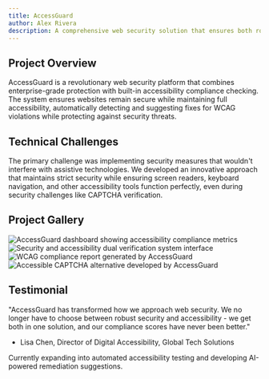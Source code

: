 ```yaml
---
title: AccessGuard
author: Alex Rivera
description: A comprehensive web security solution that ensures both robust protection and WCAG 2.1 Level AAA compliance for enterprise websites
---
```


## Project Overview

AccessGuard is a revolutionary web security platform that combines enterprise-grade protection with built-in accessibility compliance checking. The system ensures websites remain secure while maintaining full accessibility, automatically detecting and suggesting fixes for WCAG violations while protecting against security threats.


<BreakoutImage src="/projects/project-image-4.png" />

## Technical Challenges

The primary challenge was implementing security measures that wouldn't interfere with assistive technologies. We developed an innovative approach that maintains strict security while ensuring screen readers, keyboard navigation, and other accessibility tools function perfectly, even during security challenges like CAPTCHA verification.

## Project Gallery

<div class="grid grid-cols-1 gap-4 md:grid-cols-2">
  <Image
    src="/projects/project-image-3.png"
    alt="AccessGuard dashboard showing accessibility compliance metrics"
    width={1200}
    height={600}
    class="h-[250px] w-full rounded-lg object-cover"
  />
  <Image
    src="/projects/project-image-4.png"
    alt="Security and accessibility dual verification system interface"
    width={1200}
    height={600}
    class="h-[250px] w-full rounded-lg object-cover"
  />
  <Image
    src="/projects/project-image-5.png"
    alt="WCAG compliance report generated by AccessGuard"
    width={1200}
    height={600}
    class="h-[250px] w-full rounded-lg object-cover"
  />
  <Image
    src="/projects/project-image-6.png"
    alt="Accessible CAPTCHA alternative developed by AccessGuard"
    width={1200}
    height={600}
    class="h-[250px] w-full rounded-lg object-cover"
  />
</div>

## Testimonial

"AccessGuard has transformed how we approach web security. We no longer have to choose between robust security and accessibility - we get both in one solution, and our compliance scores have never been better."

- Lisa Chen, Director of Digital Accessibility, Global Tech Solutions

<BreakoutImage src="/projects/project-image-5.png" />

Currently expanding into automated accessibility testing and developing AI-powered remediation suggestions.
